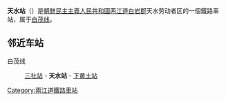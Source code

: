 {{unreferenced|time=2015-02-06T03:29:26+00:00}}
{{朝鮮半島車站資訊
|公司色 = blue
|文字色 = 
|站名 = 天水站
|圖片 = 
|pxl = 
|圖片說明 =
|前一站 = [[三社站|三社]]
|前一站距離 = 8.8
|後一站距離 = 8.6
|後一站 = [[下黄土站|下黄土]]
|所屬路線 = [[白茂线|白茂线]]
|距離 = 77.4
|起點站 = [[白岩青年站|白岩青年]]
|諺文 = 천수역
|朝鮮漢字 = 天水驛
|文觀部式 = Cheonsu-yeok
|馬-賴式 = Ch'ŏnsu-yŏk
|副站名 = 
|車站編號 = 
|停站路線數 = 
|所屬公司 = [[朝鮮民主主義人民共和國鐵道省|朝鮮民主主義人民共和國鐵道省]]
|所在地 =[[两江道|两江道]][[白岩郡|白岩郡]]天水劳动者区
|車站構造 = 地面车站
|月台配置 = 
|啟用年月日 =
|廢站年月日 = 
|上下車人次 = 
|統計年度 = 
|轉車 = 
|備註 = 
|全寬備註 = 
}}

'''天水站'''（{{lang-ko|천수역}}）是[[朝鮮民主主義人民共和國|朝鮮民主主義人民共和國]][[两江道|两江道]][[白岩郡|白岩郡]]天水劳动者区的一個鐵路車站，属于[[白茂线|白茂线]]。

==邻近车站==
白茂线
:[[三社站|三社站]] - '''天水站''' - [[下黄土站|下黄土站]]

{{朝鲜铁路小作品}}

{{白茂线}}

[[Category:兩江道鐵路車站|Category:兩江道鐵路車站]]